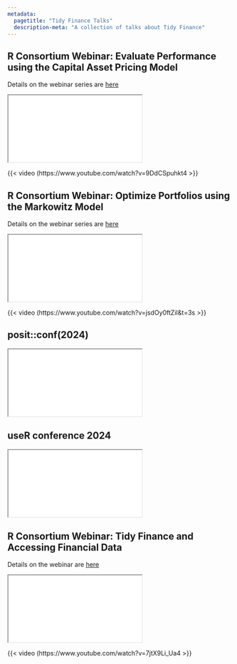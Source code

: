 ```yaml
---
metadata:
  pagetitle: "Tidy Finance Talks"
  description-meta: "A collection of talks about Tidy Finance"
---
```


## R Consortium Webinar: Evaluate Performance using the Capital Asset Pricing Model

Details on the webinar series are [here](https://r-consortium.org/webinars/tidy-finance-webinar-series)

```{=html} 
<iframe class="slide-deck" src="r-consortium/capital-asset-pricing-model.html"></iframe>
``` 

{{< video (https://www.youtube.com/watch?v=9DdCSpuhkt4 >}}

## R Consortium Webinar: Optimize Portfolios using the Markowitz Model

Details on the webinar series are [here](https://r-consortium.org/webinars/tidy-finance-webinar-series)

```{=html} 
<iframe class="slide-deck" src="r-consortium/markowitz-model.html"></iframe>
``` 

{{< video (https://www.youtube.com/watch?v=jsdOy0ftZiI&t=3s >}}

## posit::conf(2024)
 
```{=html} 
<iframe class="slide-deck" src="posit-conf-2024/slides.html"></iframe>
``` 

## useR conference 2024

```{=html} 
<iframe class="slide-deck" src="user-conference-2024/slides.html"></iframe>
``` 

## R Consortium Webinar: Tidy Finance and Accessing Financial Data

Details on the webinar are [here](https://www.r-consortium.org/webinars/new-webinar-tidy-finance-and-accessing-financial-data)

```{=html} 
<iframe class="slide-deck" src="r-consortium/accessing-financial-data.html"></iframe>
``` 

{{< video (https://www.youtube.com/watch?v=7jtX9Li_Ua4 >}}
